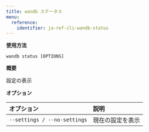 ---
title: wandb ステータス
menu:
  reference:
    identifier: ja-ref-cli-wandb-status
---

**使用方法**

`wandb status [OPTIONS]`

**概要**

設定の表示


**オプション**

| **オプション** | **説明** |
| :--- | :--- |
| `--settings / --no-settings` | 現在の設定を表示 |
